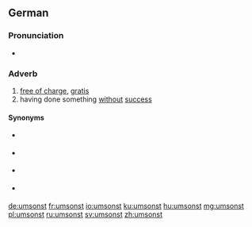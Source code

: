 ==German==

===Pronunciation===
* {{IPA|/ʊmˈzɔnst/|lang=de}}

===Adverb===
{{de-adv}}

# [[free of charge]], [[gratis]]
# having done something [[without]] [[success]]

====Synonyms====
* {{sense|free of charge, gratis}} {{l/de|gratis}}
* {{sense|free of charge, gratis}} {{l/de|kostenlos}}
* {{sense|free of charge, gratis}} {{l/de|kostenfrei}}
* {{sense|without success}} {{l/de|erfolglos}}

[[de:umsonst]]
[[fr:umsonst]]
[[io:umsonst]]
[[ku:umsonst]]
[[hu:umsonst]]
[[mg:umsonst]]
[[pl:umsonst]]
[[ru:umsonst]]
[[sv:umsonst]]
[[zh:umsonst]]